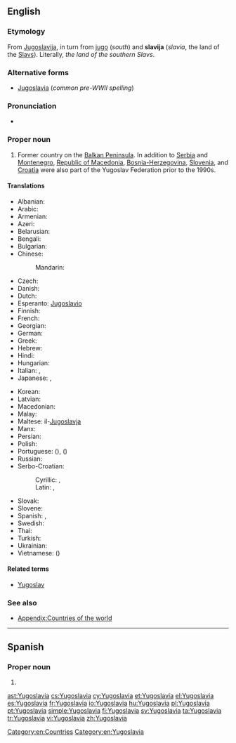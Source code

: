 ==English==
{{wikipedia}}

===Etymology===
From {{etyl|sh|en}} [[Jugoslavija]], in turn from [[jug]]o (''south'') and '''slavija''' (''slavia'', the land of the [[Slav]]s).  Literally, ''the land of the southern Slavs''.

===Alternative forms===
* [[Jugoslavia]] (''common pre-WWII spelling'')

===Pronunciation===
* {{IPA|[jugʊˈslɑvɪə]}}

===Proper noun===
{{en-proper noun}}

# Former country on the [[Balkan Peninsula]]. In addition to [[Serbia]] and [[Montenegro]], [[Macedonia|Republic of Macedonia]], [[Bosnia and Herzegovina|Bosnia-Herzegovina]], [[Slovenia]], and [[Croatia]] were also part of the Yugoslav Federation prior to the 1990s.

====Translations====
{{trans-top|Former country in the Balkans}}
* Albanian: {{t-|sq|Jugosllavia}}
* Arabic: {{t-|ar|يوغوسلافيا|f|tr=yughuslaafiya}}
* Armenian: {{t-|hy|Հարավսլավիա|tr=Haravslavia}}
* Azeri: {{t-|az|Yuqoslaviya}}
* Belarusian: {{t-|be|Югаславія|f|tr=Juhaslávija}}
* Bengali: {{t-|bn|যুগোশ্লাভিয়া}}
* Bulgarian: {{t-|bg|Югославия|f|tr=Jugoslávija}}
* Chinese:
*: Mandarin: {{t-|cmn|南斯拉夫|tr=Nánsīlāfū|sc=Hani}}
* Czech: {{t+|cs|Jugoslávie|f}}
* Danish: {{t-|da|Jugoslavien}}
* Dutch: {{t+|nl|Joegoslavië}}
* Esperanto: [[Jugoslavio]]
* Finnish: {{t+|fi|Jugoslavia}}
* French: {{t+|fr|Yougoslavie|f}}
* Georgian: {{t-|ka|იუგოსლავია|tr=iugoslavia|sc=Geor}}
* German: {{t-|de|Jugoslavien|n}}
* Greek: {{t+|el|Γιουγκοσλαβία|f|tr=Yiougoslavía}}
* Hebrew: {{t-|he|יוגוסלביה}}
* Hindi: {{t-|hi|यूगोस्लाविया|tr=yūgōslāviyā}}
* Hungarian: {{t+|hu|Jugoszlávia}}
* Italian: {{t-|it|Jugoslavia}}, {{t-|it|Iugoslavia|f}}
* Japanese: {{t-|ja|ユーゴスラビア|tr=Yūgosurabia}}, {{t-|ja|ユーゴスラヴィア|tr=Yūgosuravia}}
{{trans-mid}}
* Korean: {{t+|ko|유고슬라비아|tr=Yugoseullabia|sc=Hang}}
* Latvian: {{t|lv|Dienvidslāvija|f}}
* Macedonian: {{t+|mk|Југославија|f|tr=Jugoslávija}}
* Malay: {{t-|ms|Yugoslavia}}
* Maltese: il-[[Jugoslavja]]
* Manx: {{t-|gv|Yugoslaavey|alt=Yn Yugoslaavey}}
* Persian: {{t-|fa|یوگسلاوی}}
* Polish: {{t+|pl|Jugosławia|f}}
* Portuguese: {{t+|pt|Jugoslávia|f}} ({{qualifier|Portugal}}), {{t+|pt|Iugoslávia|f}} ({{qualifier|Brazil}})
* Russian: {{t+|ru|Югославия|f|tr=Jugoslávija}}
* Serbo-Croatian:
*: Cyrillic: {{t-|sh|Југославија|f|tr=Jugòslāvija|alt=Југо̀сла̄вија|sc=Cyrl}}, {{t-|sh|Југославија|f|tr=Jugoslȁvija|alt=Југосла̏вија|sc=Cyrl}}
*: Latin: {{t-|sh|Jugoslavija|f|alt=Jugòslāvija}}, {{t-|sh|Jugoslavija|f|alt=Jugoslȁvija}}
* Slovak: {{t-|sk|Juhoslávie|f}}
* Slovene: {{t+|sl|Jugoslavija|alt=Jugoslávija|f}}
* Spanish: {{t+|es|Yugoslavia|f}}, {{t-|es|Yugoeslavia|f}}
* Swedish: {{t+|sv|Jugoslavien}}
* Thai: {{t-|th|ยูโกสลาเวีย|tr=yoogòhtlaawia}}
* Turkish: {{t+|tr|Yugoslavya}}
* Ukrainian: {{t-|uk|Югославія|f|tr=Juhoslávija}}
* Vietnamese: {{t+|vi|Nam Tư}} ({{t-|vi|南斯|sc=Hani}})
{{trans-bottom}}

====Related terms====
* [[Yugoslav]]

===See also===
* [[Appendix:Countries of the world]]

[[Category:en:Countries]]
[[Category:en:Yugoslavia]]

----

==Spanish==

===Proper noun===
{{es-proper noun}}

# {{l|en|Yugoslavia}}

[[ast:Yugoslavia]]
[[cs:Yugoslavia]]
[[cy:Yugoslavia]]
[[et:Yugoslavia]]
[[el:Yugoslavia]]
[[es:Yugoslavia]]
[[fr:Yugoslavia]]
[[io:Yugoslavia]]
[[hu:Yugoslavia]]
[[pl:Yugoslavia]]
[[pt:Yugoslavia]]
[[simple:Yugoslavia]]
[[fi:Yugoslavia]]
[[sv:Yugoslavia]]
[[ta:Yugoslavia]]
[[tr:Yugoslavia]]
[[vi:Yugoslavia]]
[[zh:Yugoslavia]]